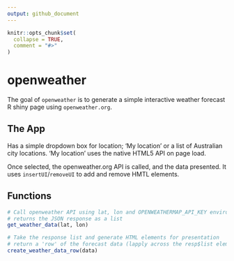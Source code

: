 ```yaml
---
output: github_document
---
```


<!-- README.md is generated from README.Rmd. Please edit that file -->

```r
knitr::opts_chunk$set(
  collapse = TRUE,
  comment = "#>"
)
```

# openweather

<!-- badges: start -->
<!-- badges: end -->

The goal of `openweather` is to generate a simple interactive weather forecast R shiny page using `openweather.org`.

## The App

Has a simple dropdown box for location; 'My location' or a list of Australian city locations. 'My location' uses the native HTML5 API on page load. 

Once selected, the openweather.org API is called, and the data presented. It uses `insertUI`/`removeUI` to add and remove HMTL elements.

## Functions

```r
# Call openweather API using lat, lon and OPENWEATHERMAP_API_KEY environmental variable
# returns the JSON response as a list
get_weather_data(lat, lon)
```

```r
# Take the response list and generate HTML elements for presentation
# return a 'row' of the forecast data (lapply across the resp$list elements)
create_weather_data_row(data)
```

